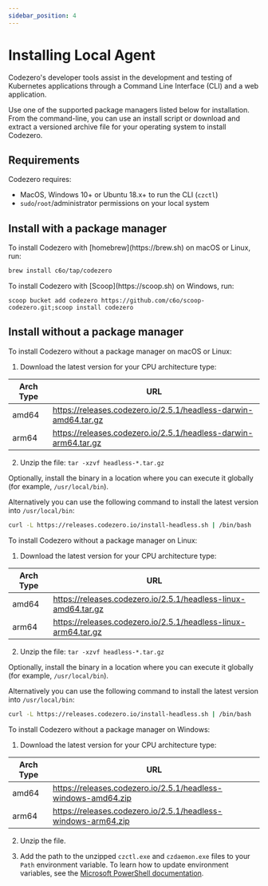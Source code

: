 ```yaml
---
sidebar_position: 4
---
```


# Installing Local Agent

Codezero's developer tools assist in the development and testing of Kubernetes applications through a Command Line Interface (CLI) and a web application.

Use one of the supported package managers listed below for installation. From the command-line, you can use an install script or download and extract a versioned archive file for your operating system to install Codezero.

## Requirements

Codezero requires:

- MacOS, Windows 10+ or Ubuntu 18.x+ to run the CLI (`czctl`)
- `sudo`/`root`/administrator permissions on your local system

## Install with a package manager


<Tabs>
<TabItem value="homebrew" label="Homebrew" default>
   To install Codezero with [homebrew](https://brew.sh) on macOS or Linux, run:

   ```bash
   brew install c6o/tap/codezero
   ```
</TabItem>
<TabItem value="scoop" label="Scoop">
   To install Codezero with [Scoop](https://scoop.sh) on Windows, run:

   ```
   scoop bucket add codezero https://github.com/c6o/scoop-codezero.git;scoop install codezero
   ```
</TabItem>
</Tabs>

## Install without a package manager

<Tabs>
<TabItem value="macos" label="macOS" default>
   To install Codezero without a package manager on macOS or Linux:

   1. Download the latest version for your CPU architecture type:

   | Arch Type | URL                                                             |
   | --------- | --------------------------------------------------------------- |
   | amd64     | https://releases.codezero.io/2.5.1/headless-darwin-amd64.tar.gz |
   | arm64     | https://releases.codezero.io/2.5.1/headless-darwin-arm64.tar.gz |

   2. Unzip the file: `tar -xzvf headless-*.tar.gz`

   Optionally, install the binary in a location where you can execute it globally (for example, `/usr/local/bin`).

   Alternatively you can use the following command to install the latest version into `/usr/local/bin`:
   ```bash
   curl -L https://releases.codezero.io/install-headless.sh | /bin/bash
   ```
</TabItem>
<TabItem value="linux" label="Linux">
   To install Codezero without a package manager on Linux:

   1. Download the latest version for your CPU architecture type:

   | Arch Type | URL                                                             |
   | --------- | --------------------------------------------------------------- |
   | amd64     | https://releases.codezero.io/2.5.1/headless-linux-amd64.tar.gz  |
   | arm64     | https://releases.codezero.io/2.5.1/headless-linux-arm64.tar.gz  |

   2. Unzip the file: `tar -xzvf headless-*.tar.gz`

   Optionally, install the binary in a location where you can execute it globally (for example, `/usr/local/bin`).
   
   Alternatively you can use the following command to install the latest version into `/usr/local/bin`:
   ```bash
   curl -L https://releases.codezero.io/install-headless.sh | /bin/bash
   ```
</TabItem>
<TabItem value="windows" label="Windows">
   To install Codezero without a package manager on Windows:

   1. Download the latest version for your CPU architecture type:

   | Arch Type | URL                                                           |
   | --------- | ------------------------------------------------------------- |
   | amd64     | https://releases.codezero.io/2.5.1/headless-windows-amd64.zip |
   | arm64     | https://releases.codezero.io/2.5.1/headless-windows-arm64.zip |

   2. Unzip the file.

   3. Add the path to the unzipped `czctl.exe` and `czdaemon.exe` files to your `Path` environment variable.
      To learn how to update environment variables, see the
      [Microsoft PowerShell documentation](https://learn.microsoft.com/en-us/powershell/module/microsoft.powershell.core/about/about_environment_variables?view=powershell-7.3#saving-changes-to-environment-variables).
</TabItem>
</Tabs>
